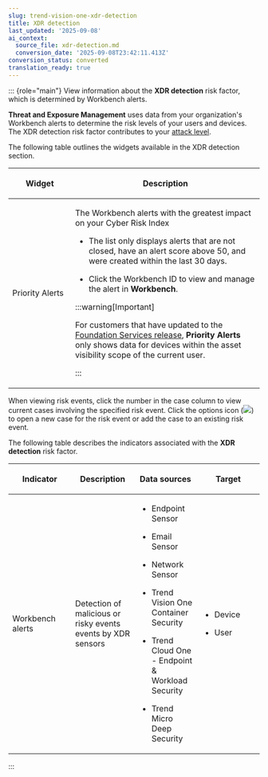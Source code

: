 ```yaml
---
slug: trend-vision-one-xdr-detection
title: XDR detection
last_updated: '2025-09-08'
ai_context:
  source_file: xdr-detection.md
  conversion_date: '2025-09-08T23:42:11.413Z'
conversion_status: converted
translation_ready: true
---
```


::: {role="main"}
View information about the **XDR detection** risk factor, which is determined by Workbench alerts.

**Threat and Exposure Management** uses data from your organization's Workbench alerts to determine the risk levels of your users and devices. The XDR detection risk factor contributes to your [attack level](attack-overview.mdx).

The following table outlines the widgets available in the XDR detection section.

<table>
<colgroup>
<col style="width: 25%" />
<col style="width: 75%" />
</colgroup>
<thead>
<tr>
<th><p>Widget</p></th>
<th><p>Description</p></th>
</tr>
</thead>
<tbody>
<tr>
<td><p>Priority Alerts</p></td>
<td><p>The Workbench alerts with the greatest impact on your Cyber Risk Index</p>
<ul>
<li><p>The list only displays alerts that are not closed, have an alert score above 50, and were created within the last 30 days.</p></li>
<li><p>Click the Workbench ID to view and manage the alert in <strong>Workbench</strong>.</p></li>
</ul>


:::warning[Important]

<p>For customers that have updated to the <a href="trend-vision-one-update-foundation-services-release">Foundation Services release</a>, <strong>Priority Alerts</strong> only shows data for devices within the asset visibility scope of the current user.</p>


:::

</td>
</tr>
</tbody>
</table>

When viewing risk events, click the number in the case column to view current cases involving the specified risk event. Click the options icon (![](/images/options=ddb0b67f-0654-4aa5-8bc7-48ec554c5448.webp)) to open a new case for the risk event or add the case to an existing risk event.

The following table describes the indicators associated with the **XDR detection** risk factor.

<table>
<colgroup>
<col style="width: 25%" />
<col style="width: 25%" />
<col style="width: 25%" />
<col style="width: 25%" />
</colgroup>
<thead>
<tr>
<th><p>Indicator</p></th>
<th><p>Description</p></th>
<th><p>Data sources</p></th>
<th><p>Target</p></th>
</tr>
</thead>
<tbody>
<tr>
<td><p>Workbench alerts</p></td>
<td><p>Detection of malicious or risky events events by XDR sensors</p></td>
<td><ul>
<li><p>Endpoint Sensor</p></li>
<li><p>Email Sensor</p></li>
<li><p>Network Sensor</p></li>
<li><p>Trend Vision One Container Security</p></li>
<li><p>Trend Cloud One - Endpoint &amp; Workload Security</p></li>
<li><p>Trend Micro Deep Security</p></li>
</ul></td>
<td><ul>
<li><p>Device</p></li>
<li><p>User</p></li>
</ul></td>
</tr>
</tbody>
</table>
:::
